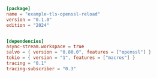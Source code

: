 
```toml  title="tls-openssl-reload/Cargo.toml"
[package]
name = "example-tls-openssl-reload"
version = "0.1.0"
edition = "2024"


[dependencies]
async-stream.workspace = true
salvo = { version = "0.80.0", features = ["openssl"] }
tokio = { version = "1", features = ["macros"] }
tracing = "0.1"
tracing-subscriber = "0.3"

```